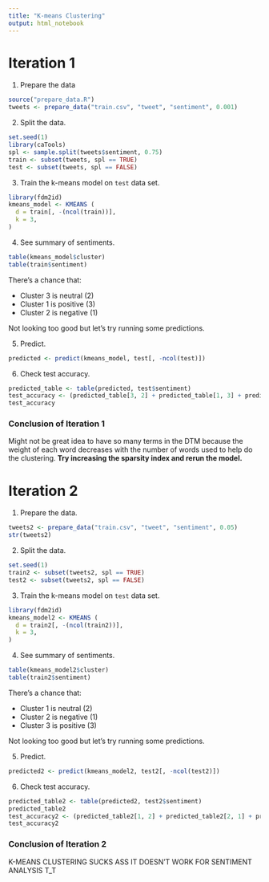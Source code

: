 ```yaml
---
title: "K-means Clustering"
output: html_notebook
---
```


# Iteration 1

1. Prepare the data

```r
source("prepare_data.R")
tweets <- prepare_data("train.csv", "tweet", "sentiment", 0.001)
```

2. Split the data.

```r
set.seed(1)
library(caTools)
spl <- sample.split(tweets$sentiment, 0.75)
train <- subset(tweets, spl == TRUE)
test <- subset(tweets, spl == FALSE)
```

3. Train the k-means model on `test` data set.

```r
library(fdm2id)
kmeans_model <- KMEANS (
  d = train[, -(ncol(train))],
  k = 3,
)
```

4. See summary of sentiments.

```r
table(kmeans_model$cluster)
table(train$sentiment)
```

There's a chance that:

* Cluster 3 is neutral (2)  
* Cluster 1 is positive (3)  
* Cluster 2 is negative (1)  

Not looking too good but let's try running some predictions.

5. Predict.

```r
predicted <- predict(kmeans_model, test[, -ncol(test)])
```

6. Check test accuracy.

```r
predicted_table <- table(predicted, test$sentiment)
test_accuracy <- (predicted_table[3, 2] + predicted_table[1, 3] + predicted_table[2, 1]) / sum(predicted_table)
test_accuracy
```

### Conclusion of Iteration 1

Might not be great idea to have so many terms in the DTM because the weight of each word decreases with the number of words used to help do the clustering. **Try increasing the sparsity index and rerun the model.**

# Iteration 2

1. Prepare the data.  

```r
tweets2 <- prepare_data("train.csv", "tweet", "sentiment", 0.05)
str(tweets2)
```

2. Split the data.

```r
set.seed(1)
train2 <- subset(tweets2, spl == TRUE)
test2 <- subset(tweets2, spl == FALSE)
```

3. Train the k-means model on `test` data set.

```r
library(fdm2id)
kmeans_model2 <- KMEANS (
  d = train2[, -(ncol(train2))],
  k = 3,
)
```

4. See summary of sentiments.

```r
table(kmeans_model2$cluster)
table(train2$sentiment)
```

There's a chance that:

* Cluster 1 is neutral (2)  
* Cluster 2 is negative (1)  
* Cluster 3 is positive (3)  

Not looking too good but let's try running some predictions.

5. Predict.

```r
predicted2 <- predict(kmeans_model2, test2[, -ncol(test2)])
```

6. Check test accuracy.

```r
predicted_table2 <- table(predicted2, test2$sentiment)
predicted_table2
test_accuracy2 <- (predicted_table2[1, 2] + predicted_table2[2, 1] + predicted_table2[3, 3]) / sum(predicted_table2)
test_accuracy2
```

### Conclusion of Iteration 2

K-MEANS CLUSTERING SUCKS ASS IT DOESN'T WORK FOR SENTIMENT ANALYSIS T_T